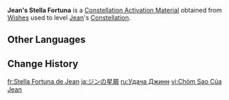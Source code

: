 {{Item Infobox
|id           = 001103
|image        = Item Stella Fortuna (5 Star).png
|type         = Constellation Activation Materials
|group        = Stella Fortuna
|quality      = 5
|description  = [[Jean]]'s Constellation Activation Material
|source1      = [[Wishes]]
}}
'''Jean's Stella Fortuna''' is a [[Constellation Activation Material]] obtained from [[Wishes]] used to level [[Jean]]'s [[Constellation]].

==Other Languages==
{{Other Languages|default_hidden=1
|en      = Jean's Stella Fortuna
|zhs     = 琴的命星
|zhs_rm  = Qín de Mìngxīng
|zht     = 琴的命星
|zht_rm  = Qín de Mìngxīng
|ja      = ジンの星屑
|ja_rm   = Jin no Hoshikuzu
|ko      = 진<->의 운명<->의 별
|es      = Stella Fortuna de Jean
|fr      = Stella Fortuna de Jean
|ru      = Удача Джинн
|th      = ดวงดาวแห่งชีวิตของ Jean
|th_rm   = Duangdao haeng Chiwit khong Jean
|vi      = Chòm Sao Của Jean
|de      = Stella Fortuna von Jean
|id      = Jean's Stella Fortuna
|pt      = Stella Fortuna de Jean
|tr      = Jean'in Yaşam Yıldızı
|it      = Stella Fortuna di Jean
}}

==Change History==
{{Change History|1.0}}

[[fr:Stella Fortuna de Jean]]
[[ja:ジンの星屑]]
[[ru:Удача Джинн]]
[[vi:Chòm Sao Của Jean]]